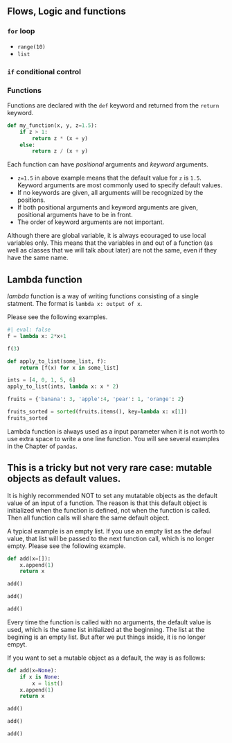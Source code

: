 

## Flows, Logic and functions

### `for` loop

- `range(10)`
- `list`

### `if` conditional control


### Functions

Functions are declared with the `def` keyword and returned from the `return` keyword.

::: {#exm-}
```python
def my_function(x, y, z=1.5):
    if z > 1:
        return z * (x + y)
    else:
        return z / (x + y)
```
:::

Each function can have *positional* arguments and *keyword* arguments. 

- `z=1.5` in above example means that the default value for `z` is `1.5`. Keyword arguments are most commonly used to specify default values.
- If no keywords are given, all arguments will be recognized by the positions.
- If both positional arguments and keyword arguments are given, positional arguments have to be in front. 
- The order of keyword arguments are not important.


::: {.callout-note}
Although there are global variable, it is always ecouraged to use local variables only. This means that the variables in and out of a function (as well as classes that we will talk about later) are not the same, even if they have the same name.
:::




::: {.callout-note collapse="true"}
## Lambda function
*lambda* function is a way of writing functions consisting of a single statment. The format is `lambda x: output of x`. 

Please see the following examples.

::: {#exm-}
```python
#| eval: false
f = lambda x: 2*x+1

f(3)
```
:::

::: {#exm-}
```python
def apply_to_list(some_list, f):
    return [f(x) for x in some_list]

ints = [4, 0, 1, 5, 6]
apply_to_list(ints, lambda x: x * 2)
```
:::

::: {#exm-}
```python
fruits = {'banana': 3, 'apple':4, 'pear': 1, 'orange': 2}

fruits_sorted = sorted(fruits.items(), key=lambda x: x[1])
fruits_sorted
```
:::


Lambda function is always used as a input parameter when it is not worth to use extra space to write a one line function. You will see several examples in the Chapter of `pandas`.

:::





::: {.callout-caution collapse="true"}
## This is a tricky but not very rare case: mutable objects as default values.
It is highly recommended NOT to set any mutatable objects as the default value of an input of a function. The reason is that this default object is initialized when the function is defined, not when the function is called. Then all function calls will share the same default object.

A typical example is an empty list. If you use an empty list as the defaul value, that list will be passed to the next function call, which is no longer empty. Please see the following example.

```python
def add(x=[]):
    x.append(1)
    return x

add()
```

```python
add()
```
```python
add()
```
Every time the function is called with no arguments, the default value is used, which is the same list initialized at the beginning. The list at the begining is an empty list. But after we put things inside, it is no longer empyt.

If you want to set a mutable object as a default, the way is as follows:

```python
def add(x=None):
    if x is None:
        x = list()
    x.append(1)
    return x

add()
```

```python
add()
```

```python
add()
```


:::
